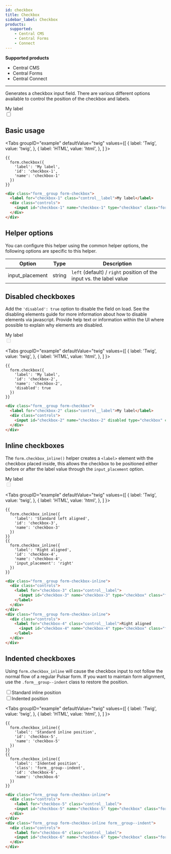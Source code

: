 ```yaml
---
id: checkbox
title: Checkbox
sidebar_label: Checkbox
products:
  supported:
    - Central CMS
    - Central Forms
    - Connect
---
```


<div className="product-support">
  <strong>Supported products</strong>
  <ul>
    <li className="product-support--supported"><FontAwesomeIcon icon="fa-solid fa-check-circle" /> Central CMS</li>
    <li className="product-support--supported"><FontAwesomeIcon icon="fa-solid fa-check-circle" /> Central Forms</li>
    <li className="product-support--supported"><FontAwesomeIcon icon="fa-solid fa-check-circle" /> Central Connect</li>
  </ul>
</div>

----

Generates a checkbox input field. There are various different options available to control the position of the checkbox and labels.

<div className="d-example">
  <div className="form__group form-checkbox">
    <label htmlFor="checkbox-1" className="control__label">My label</label>
    <div className="controls">
      <input id="checkbox-1" name="checkbox-1" type="checkbox" className="form__control checkbox" />
    </div>
  </div>
</div>

## Basic usage

<Tabs
  groupID="example"
  defaultValue="twig"
  values={[
    { label: 'Twig', value: 'twig', },
    { label: 'HTML', value: 'html', },
  ]
}>
<TabItem value="twig">

```twig
{{
  form.checkbox({
    'label': 'My label',
    'id': 'checkbox-1',
    'name': 'checkbox-1'
  })
}}
```

</TabItem>
<TabItem value="html">

```html
<div class="form__group form-checkbox">
  <label for="checkbox-1" class="control__label">My label</label>
  <div class="controls">
    <input id="checkbox-1" name="checkbox-1" type="checkbox" class="form__control checkbox" />
  </div>
</div>
```

</TabItem>
</Tabs>

## Helper options

You can configure this helper using the common helper options, the following options are specific to this helper.

| Option | Type | Description |
| ------ | ---- | ----------- |
| input_placement | string | `left` (default) / `right` position of the input vs. the label value |

## Disabled checkboxes

Add the `'disabled': true` option to disable the field on load. See the disabling elements guide for more information about how to disable elements via javascript. Provide help text or information within the UI where possible to explain why elements are disabled.

<div className="d-example">
  <div className="form__group form-checkbox">
    <label htmlFor="checkbox-2" className="control__label">My label</label>
    <div className="controls">
      <input id="checkbox-2" name="checkbox-2" disabled type="checkbox" className="form__control checkbox is-disabled" />
    </div>
  </div>
</div>

<Tabs
  groupID="example"
  defaultValue="twig"
  values={[
    { label: 'Twig', value: 'twig', },
    { label: 'HTML', value: 'html', },
  ]
}>
<TabItem value="twig">

```twig
{{
  form.checkbox({
    'label': 'My label',
    'id': 'checkbox-2',
    'name': 'checkbox-2',
    'disabled': true
  })
}}
```

</TabItem>
<TabItem value="html">

```html
<div class="form__group form-checkbox">
  <label for="checkbox-2" class="control__label">My label</label>
  <div class="controls">
    <input id="checkbox-2" name="checkbox-2" disabled type="checkbox" class="form__control checkbox is-disabled" />
  </div>
</div>
```

</TabItem>
</Tabs>

## Inline checkboxes

The `form.checkbox_inline()` helper creates a `<label>` element with the checkbox placed inside, this allows the checkbox to be positioned either before or after the label value through the `input_placement` option.

<div className="d-example">
  <div className="form__group form-checkbox">
    <label htmlFor="checkbox-2" className="control__label">My label</label>
    <div className="controls">
      <input id="checkbox-2" name="checkbox-2" disabled type="checkbox" className="form__control checkbox is-disabled" />
    </div>
  </div>
</div>

<Tabs
  groupID="example"
  defaultValue="twig"
  values={[
    { label: 'Twig', value: 'twig', },
    { label: 'HTML', value: 'html', },
  ]
}>
<TabItem value="twig">

```twig
{{
  form.checkbox_inline({
    'label': 'Standard left aligned',
    'id': 'checkbox-3',
    'name': 'checkbox-3'
  })
}}
{{
  form.checkbox_inline({
    'label': 'Right aligned',
    'id': 'checkbox-4',
    'name': 'checkbox-4',
    'input_placement': 'right'
  })
}}
```

</TabItem>
<TabItem value="html">

```html
<div class="form__group form-checkbox-inline">
  <div class="controls">
    <label for="checkbox-3" class="control__label">
      <input id="checkbox-3" name="checkbox-3" type="checkbox" class="form__control checkbox" />Standard left aligned
    </label>
  </div>
</div>
<div class="form__group form-checkbox-inline">
  <div class="controls">
    <label for="checkbox-4" class="control__label">Right aligned
      <input id="checkbox-4" name="checkbox-4" type="checkbox" class="form__control checkbox" />
    </label>
  </div>
</div>
```

</TabItem>
</Tabs>

## Indented checkboxes

Using `form.checkbox_inline` will cause the checkbox input to not follow the normal flow of a regular Pulsar form. If you want to maintain form alignment, use the `.form__group--indent` class to restore the position.

<div className="d-example">
  <div className="form__group form-checkbox-inline">
    <div className="controls">
      <label htmlFor="checkbox-5" className="control__label"><input id="checkbox-5" name="checkbox-5" type="checkbox" className="form__control checkbox" />Standard inline position</label>
    </div>
  </div>
  <div className="form__group form-checkbox-inline form__group--indent">
    <div className="controls">
      <label htmlFor="checkbox-6" className="control__label"><input id="checkbox-6" name="checkbox-6" type="checkbox" className="form__control checkbox" />Indented position</label>
    </div>
  </div>
</div>

<Tabs
  groupID="example"
  defaultValue="twig"
  values={[
    { label: 'Twig', value: 'twig', },
    { label: 'HTML', value: 'html', },
  ]
}>
<TabItem value="twig">

```twig
{{
  form.checkbox_inline({
    'label': 'Standard inline position',
    'id': 'checkbox-5',
    'name': 'checkbox-5'
  })
}}
{{
  form.checkbox_inline({
    'label': 'Indented position',
    'class': 'form__group--indent',
    'id': 'checkbox-6',
    'name': 'checkbox-6'
  })
}}
```

</TabItem>
<TabItem value="html">

```html
<div class="form__group form-checkbox-inline">
  <div class="controls">
    <label for="checkbox-5" class="control__label">
    <input id="checkbox-5" name="checkbox-5" type="checkbox" class="form__control checkbox" />Standard inline position</label>
  </div>
</div>
<div class="form__group form-checkbox-inline form__group--indent">
  <div class="controls">
    <label for="checkbox-6" class="control__label">
    <input id="checkbox-6" name="checkbox-6" type="checkbox" class="form__control checkbox" />Indented position</label>
  </div>
</div>
```

</TabItem>
</Tabs>